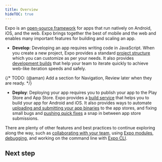 ```yaml
---
title: Overview
hideTOC: true
---
```



Expo is an [open-source framework](https://github.com/expo/expo/) for apps that run natively on Android, iOS, and the web. Expo brings together the best of mobile and the web and enables many important features for building and scaling an app.

- **Develop**: Developing an app requires writing code in JavaScript. When you create a new project, Expo provides a standard [project structure](/home/develop/project-structure) which you can customize as per your needs. It also provides [development builds](/home/develop/development-builds/introduction) that help your team to iterate quickly to achieve web-like iteration speeds and safely.

{/* TODO: (@aman) Add a section for Navigation, Review later when they are ready. */}

- **Deploy**: Deploying your app requires you to publish your app to the Play Store and App Store. Expo provides a [build service](/home/deploy/build-your-project) that helps you to build your app for Android and iOS. It also provides ways to automate [uploading and submitting your app binaries](/home/deploy/submit-to-app-stores) to the app stores, and fixing small bugs and [pushing quick fixes](/home/deploy/instant-updates) a snap in between app store submissions.

There are plenty of other features and best practices to continue exploring along the way, such as [collaborating with your team](/accounts/account-types/#organizations), using [Expo modules](/versions/latest/), [debugging](/home/debugging), and working on the command line with [Expo CLI](/workflow/expo-cli).

## Next step

<BoxLink
  title="Getting started"
  description="If you are new to Expo or looking to get started with a new project, check out the Getting started section."
  href="/home/get-started/installation"
/>
